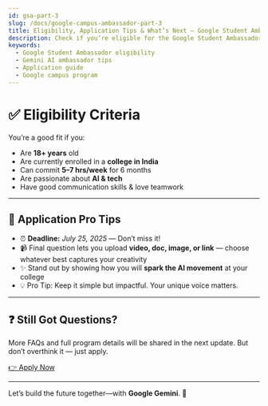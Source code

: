 ```yaml
---
id: gsa-part-3
slug: /docs/google-campus-ambassador-part-3
title: Eligibility, Application Tips & What’s Next – Google Student Ambassador Program
description: Check if you’re eligible for the Google Student Ambassador Program and learn how to submit a standout application.
keywords:
  - Google Student Ambassador eligibility
  - Gemini AI ambassador tips
  - Application guide
  - Google campus program
---
```


# ✅ Eligibility Criteria

You’re a good fit if you:

<ul className="list-disc pl-5 space-y-1">
  <li>Are <strong>18+ years</strong> old</li>
  <li>Are currently enrolled in a <strong>college in India</strong></li>
  <li>Can commit <strong>5–7&nbsp;hrs/week</strong> for 6 months</li>
  <li>Are passionate about <strong>AI & tech</strong></li>
  <li>Have good communication skills & love teamwork</li>
</ul>

<hr className="my-8 border-gray-300" />

## 📝 Application Pro Tips

- ⏰ <strong>Deadline:</strong> <em>July&nbsp;25,&nbsp;2025</em> — Don’t miss it!
- 📹 Final question lets you upload **video, doc, image, or link** — choose whatever best captures your creativity
- ✨ Stand out by showing how you will <strong>spark the AI movement</strong> at your college
- 💡 Pro Tip: Keep it simple but impactful. Your unique voice matters.

<hr className="my-8 border-gray-300" />

## ❓ Still Got Questions?

More FAQs and full program details will be shared in the next update. But don’t overthink it — just apply.

<div className="text-center my-6">
 <div className="text-center">
  <a
    href="https://event.recodehive.com/gemini"
    target="_blank"
    rel="noopener"
    className="inline-block bg-gradient-to-r from-yellow-200 via-green-200 to-sky-200 hover:from-yellow-300 hover:via-green-300 hover:to-sky-300 text-gray-800 font-semibold px-8 py-3 rounded-lg shadow-md transition-colors"
  >
    👉 Apply Now
  </a>
</div>
</div>

---

Let’s build the future together—with **Google Gemini**. 💫
